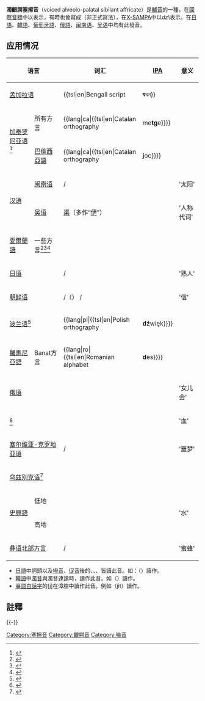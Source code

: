 {{NoteTA
|1=腭
}}
{{Infobox IPA
|above=浊龈腭塞擦音
|ipa number=104 183
|ipa symbol=d͡ʑ
|ipa symbol2=ɟ͡ʑ
|decimal1=677
|imagefile=Voiced alveolo-palatal affricate (vector, no tiebar).svg
|imagesize=150px
|xsampa=d_z\
}}

'''濁齦腭塞擦音'''（voiced alveolo-palatal sibilant affricate）是[[輔音|輔音]]的一種，在[[國際音標|國際音標]]中以{{IPA|[d͡ʑ]}}表示，有時也會寫成{{IPA|[ʥ]}}（非正式寫法），在[[X-SAMPA|X-SAMPA]]中以''dz\''表示。在[[日語|日語]]、[[韓語|韓語]]、[[葡萄牙語|葡萄牙語]]、[[俄語|俄語]]、[[闽南语|闽南语]]、[[吴语|吴语]]中均有此發音。

==应用情况==
{| class="wikitable"
! colspan="2"|语言 !! 词汇 !! [[國際音標|IPA]]!! 意义 !! 备注
|-
| colspan="2" | [[孟加拉语|孟加拉语]] || {{tsl|en|Bengali script||'''য'''খন}} || {{IPA|[d͡ʑɔkʰon]}} || '何时' || 参照{{link-en|孟加拉语音韵|Bengali phonology}}
|-
| rowspan="2" | [[加泰罗尼亚语|加泰罗尼亚语]]<ref>{{Harvcoltxt|Wheeler|2005|p=12}}</ref> ||所有方言 || {{lang|ca|{{tsl|en|Catalan orthography||me'''tg'''e}}}} || {{IPA|[ˈmedd͡ʑə]}}|| '医生'|| rowspan="2" | 参照{{link-en|加泰罗尼亚语音韵|Catalan phonology}}
|-
| [[巴倫西亞語|巴倫西亞語]] || {{lang|ca|{{tsl|en|Catalan orthography||'''j'''oc}}}} || {{IPA|[ˈd͡ʑɔk]}}|| '游戏'
|-
| rowspan="2" | [[汉语|汉语]] || [[闽南语|闽南语]] ||{{lang|nan-Hani|[[汉字|日]]}} / {{lang|nan-Latn|[[白話字|'''j'''i̍t]]}} || {{IPA|[d͡ʑit̚˧ʔ]}}|| '太阳'||
|-
| [[吴语|吴语]] || [[汉字|渠]]（多作“[[汉字|伊]]”） || {{IPA|[d͡ʑy]}} || '人称代词' ||
|-
| [[愛爾蘭語|愛爾蘭語]] || 一些方言<ref name="mhac">{{Harvcoltxt|Mhac an Fhailigh|1968|pp=36–37}}</ref><ref name="wag">{{Harvcoltxt|Wagner|1959|pp=9–10}}</ref><ref name="deb">{{Harvcoltxt|de Búrca|1958|pp=24–25}}</ref> || {{example needed|date=March 2018}} || || || 参照[[爱尔兰语音系|爱尔兰语音系]]
|-
| colspan="2" | [[日语|日语]] || {{lang|ja-Hani|[[日本汉字|知人]]}} / {{lang|ja-Latn|[[日语罗马字|chi'''j'''in]]}} || {{IPA|[t͡ɕid͡ʑĩɴ]}}|| '熟人'|| 参照[[日語音韻體系|日語音韻體系]]
|-
| colspan="2" | [[朝鲜语|朝鲜语]] || {{lang|ko-Hang|[[諺文|편지]]}}/（{{lang|ko|便纸}}） / {{lang|ko-Latn|[[文化观光部2000年式|pyeon'''j'''i]]}}|| {{IPA|[pʰjɘːnd͡ʑi]}}|| '信'|| 参照[[朝鲜语音系|朝鲜语音系]]
|-
| colspan="2" | [[波兰语|波兰语]]<ref>{{Harvcoltxt|Jassem|2003|p=105}}</ref> || {{lang|pl|{{tsl|en|Polish orthography||'''dź'''więk}}}} || {{Audio-IPA|Pl-dźwięk.oga|[d͡ʑvjɛŋk]}}|| '音'|| 参照{{link-en|波兰语音韵|Polish phonology}}
|-
| [[羅馬尼亞語|羅馬尼亞語]]|| Banat方言{{sfnp|Pop|1938|p=29}} || {{lang|ro|{{tsl|en|Romanian alphabet||'''d'''es}}}} || {{IPA|[d͡ʑes]}} || '频繁' || 参照{{link-en|罗马尼亚语音韵|Romanian phonology}}
|-
| colspan="2" | [[俄语|俄语]] || {{lang|sh-Cyrl|[[俄语字母|до'''чь''' бы]]}} || {{IPA|[ˈd̪o̞d͡ʑ bɨ]}} || '女儿会' || 参照[[俄羅斯語音系|俄羅斯語音系]]
|-
| colspan="2" | {{link-en|Sema语|Sema language}}<ref name="teo">{{Harvcoltxt|Teo|2014|p=23}}</ref> || {{lang|nsm|a'''j'''i}} || {{IPA|[à̠d͡ʑì]}} || '血' || 
|-
| colspan="2" | [[塞尔维亚-克罗地亚语|塞尔维亚-克罗地亚语]] || {{lang|sh-Cyrl|[[西里尔字母|'''ђ'''аво]]}} / {{lang|sh-Latn|'''đ'''avo}} || {{IPA|[d͡ʑâ̠ʋo̞ː]}} || '噩梦' || 常与{{IPA|/d͡ʒ/}}混淆。 参照{{link-en|塞尔维亚-克罗地亚语音韵|Serbo-Croatian phonology}}
|-
| colspan="2" | [[乌兹别克语|乌兹别克语]]<ref>{{Harvcoltxt|Sjoberg|1963|p=12}}</ref> ||   || || ||
|-
| rowspan=2 | [[史興語|史興語]] || 低地{{sfnp|Chirkova|Chen|2013|p=365}} || colspan=2 align=center | {{IPA|[<sup>H</sup>d͡ʑɐʔ]}} || rowspan=2 | '水' ||
|-
| 高地{{sfnp|Chirkova|Chen|Kocjančič Antolík|2013|p=382}} || colspan=2 align=center | {{IPA|[<sup>H</sup>d͡ʑɜ]}} ||
|-
| colspan="2" | [[彝语北部方言|彝语北部方言]] ||{{lang|ii|[[彝文|ꐚ]]}} / {{lang|ii-Latn|'''jj'''i}} || {{IPA|[d͡ʑi˧]}}|| '蜜蜂'||
|}

*[[日語|日語]]中詞頭以及[[撥音|撥音]]、[[促音|促音]]後的{{lang|ja|じ}}、{{lang|ja|じゃ}}、{{lang|ja|じゅ}}、{{lang|ja|じょ}}皆讀此音。如：{{lang|ja|ジャージ}}（{{lang|en|jersey}}）讀作{{IPA|d͡ʑaːʑi}}。
*[[韓語|韓語]]中[[濁音|濁音]]與濁音連讀時，{{lang|ko|ㅈ}}讀作此音。如{{lang|ko|남자}}（{{lang|ko|男子}}）讀作{{IPA|namd͡ʑa}}。
*[[臺語|臺語]][[白話字|白話字]]的[j]在漳腔中讀作此音。例如{{lang|nan-Hani|日}}（ji̍t）讀作{{IPA|d͡ʑit̚˧ʔ}}。

==註釋==
{{reflist|2}}
{{-}}
{{輔音|state=collapsed}}

[[Category:塞擦音|Category:塞擦音]]
[[Category:齦腭音|Category:齦腭音]]
[[Category:噝音|Category:噝音]]